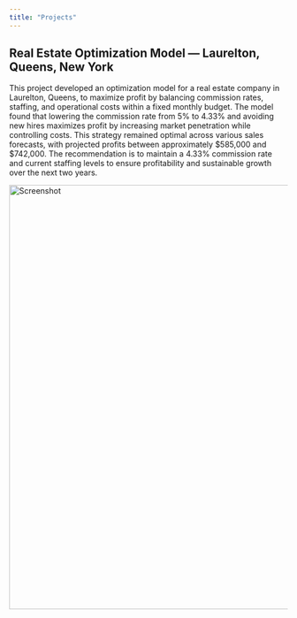 ```yaml
---
title: "Projects"
---
```


## Real Estate Optimization Model — Laurelton, Queens, New York
This project developed an optimization model for a real estate company in Laurelton, Queens, to maximize profit by balancing commission rates, staffing, and operational costs within a fixed monthly budget. The model found that lowering the commission rate from 5% to 4.33% and avoiding new hires maximizes profit by increasing market penetration while controlling costs. This strategy remained optimal across various sales forecasts, with projected profits between approximately $585,000 and $742,000. The recommendation is to maintain a 4.33% commission rate and current staffing levels to ensure profitability and sustainable growth over the next two years.

<img src="Images/Screenshot_2025-10-05_at_1.45.15_PM.png" alt="Screenshot" style="width: 80vw; height: auto;">